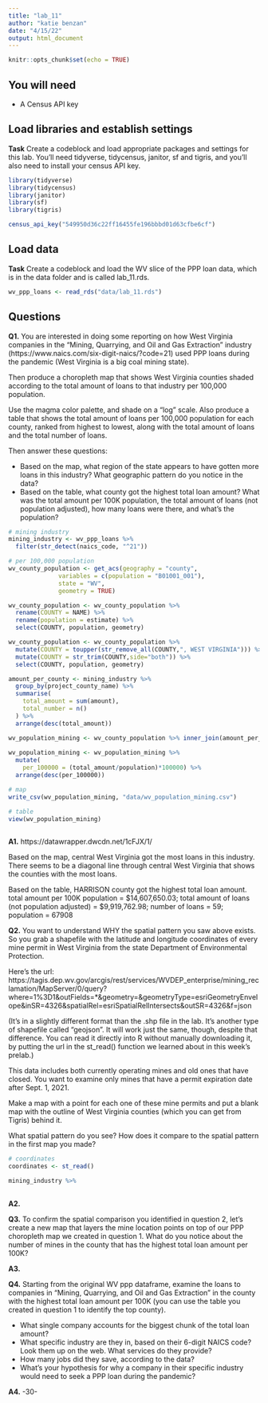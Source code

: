 ```yaml
---
title: "lab_11"
author: "katie benzan"
date: "4/15/22"
output: html_document
---
```


```r
knitr::opts_chunk$set(echo = TRUE)
```

## You will need

* A Census API key

## Load libraries and establish settings

**Task** Create a codeblock and load appropriate packages and settings for this lab. You'll need tidyverse, tidycensus, janitor, sf and tigris, and you'll also need to install your census API key.

```r
library(tidyverse)
library(tidycensus)
library(janitor)
library(sf)
library(tigris)
```

```r
census_api_key("549950d36c22ff16455fe196bbbd01d63cfbe6cf")
```

## Load data

**Task** Create a codeblock and load the WV slice of the PPP loan data, which is in the data folder and is called lab_11.rds.

```r
wv_ppp_loans <- read_rds("data/lab_11.rds")
```

## Questions

**Q1.** You are interested in doing some reporting on how West Virginia companies in the "Mining, Quarrying, and Oil and Gas Extraction" industry (https://www.naics.com/six-digit-naics/?code=21) used PPP loans during the pandemic (West Virginia is a big coal mining state).  

Then produce a choropleth map that shows West Virginia counties shaded according to the total amount of loans to that industry per 100,000 population.

Use the magma color palette, and shade on a "log" scale. Also produce a table that shows the total amount of loans per 100,000 population for each county, ranked from highest to lowest, along with the total amount of loans and the total number of loans.

Then answer these questions:

* Based on the map, what region of the state appears to have gotten more loans in this industry? What geographic pattern do you notice in the data?
* Based on the table, what county got the highest total loan amount? What was the total amount per 100K population, the total amount of loans (not population adjusted), how many loans were there, and what's the population?

```r
# mining industry 
mining_industry <- wv_ppp_loans %>% 
  filter(str_detect(naics_code, "^21"))

# per 100,000 population
wv_county_population <- get_acs(geography = "county", 
              variables = c(population = "B01001_001"), 
              state = "WV",
              geometry = TRUE)

wv_county_population <- wv_county_population %>%
  rename(COUNTY = NAME) %>%
  rename(population = estimate) %>%
  select(COUNTY, population, geometry)

wv_county_population <- wv_county_population %>%
  mutate(COUNTY = toupper(str_remove_all(COUNTY,", WEST VIRGINIA"))) %>%
  mutate(COUNTY = str_trim(COUNTY,side="both")) %>% 
  select(COUNTY, population, geometry)

amount_per_county <- mining_industry %>% 
  group_by(project_county_name) %>% 
  summarise(
    total_amount = sum(amount), 
    total_number = n()
  ) %>% 
  arrange(desc(total_amount))

wv_population_mining <- wv_county_population %>% inner_join(amount_per_county, by=c("COUNTY" = "project_county_name")) %>% select(COUNTY, population, geometry, total_amount, total_number)
  
wv_population_mining <- wv_population_mining %>%  
  mutate(
    per_100000 = (total_amount/population)*100000) %>% 
  arrange(desc(per_100000))

# map
write_csv(wv_population_mining, "data/wv_population_mining.csv")

# table
view(wv_population_mining)
  
```

**A1.** 
https://datawrapper.dwcdn.net/1cFJX/1/

Based on the map, central West Virginia got the most loans in this industry. There seems to be a diagonal line through central West Virginia that shows the counties with the most loans.

Based on the table, HARRISON county got the highest total loan amount. total amount per 100K population = $14,607,650.03; total amount of loans (not population adjusted) = $9,919,762.98; number of loans = 59; population = 67908

**Q2.** You want to understand WHY the spatial pattern you saw above exists.  So you grab a shapefile with the latitude and longitude coordinates of every mine permit in West Virginia from the state Department of Environmental Protection.

Here's the url: https://tagis.dep.wv.gov/arcgis/rest/services/WVDEP_enterprise/mining_reclamation/MapServer/0/query?where=1%3D1&outFields=*&geometry=&geometryType=esriGeometryEnvelope&inSR=4326&spatialRel=esriSpatialRelIntersects&outSR=4326&f=json

(It's in a slightly different format than the .shp file in the lab. It's another type of shapefile called "geojson".  It will work just the same, though, despite that difference. You can read it directly into R without manually downloading it, by putting the url in the st_read() function we learned about in this week's prelab.)

This data includes both currently operating mines and old ones that have closed.  You want to examine only mines that have a permit expiration date after Sept. 1, 2021.

Make a map with a point for each one of these mine permits and put a blank map with the outline of West Virginia counties (which you can get from Tigris) behind it.

What spatial pattern do you see? How does it compare to the spatial pattern in the first map you made?

```r
# coordinates
coordinates <- st_read()

mining_industry %>% 
  
```


**A2.**

**Q3.** To confirm the spatial comparison you identified in question 2, let's create a new map that layers the mine location points on top of our PPP choropleth map we created in question 1. What do you notice about the number of mines in the county that has the highest total loan amount per 100K?

**A3.**

**Q4.** Starting from the original WV ppp dataframe, examine the loans to companies in "Mining, Quarrying, and Oil and Gas Extraction" in the county with the highest total loan amount per 100K (you can use the table you created in question 1 to identify the top county).

* What single company accounts for the biggest chunk of the total loan amount?
* What specific industry are they in, based on their 6-digit NAICS code? Look them up on the web. What services do they provide?
* How many jobs did they save, according to the data?
* What's your hypothesis for why a company in their specific industry would need to seek a PPP loan during the pandemic?

**A4.**
-30-
